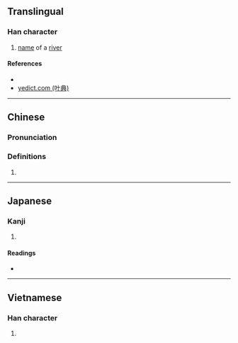 {{character info/new}}
==Translingual==

===Han character===
{{Han char|rn=85|rad=水|as=07|sn=10|four=|canj=EIJE|ids=⿰氵求}}

# [[name]] of a [[river]]

====References====
* {{Han ref|kx=0623.190|dkj=17455|hdz=31619.080|uh=6D57|ud=27991}}
* [http://yedict.com/htm/6D/6D57.htm yedict.com (叶典)]

----

==Chinese==
{{zh-forms}}

===Pronunciation===
{{zh-pron
|m=qiú
|c=kau4
|mc=
|oc=
|ma=
|cat=pn
}}

===Definitions===
{{zh-hanzi}}

# {{rfdef|lang=zh}}

----

==Japanese==

===Kanji===
{{ja-kanji|grade=|rs=水07}}

# {{defn|lang=ja|sort=水07}}

====Readings====
* {{ja-readings|on=[[きゅう]] (kyū), [[ぐ]] (gu)|kun=}}

----

==Vietnamese==

===Han character===
{{vi-readings|rs=水07| hanviet = gàu}}

# {{defn|lang=vi|sort=水07}}